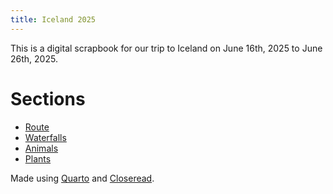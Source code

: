 ```yaml
---
title: Iceland 2025
---
```


This is a digital scrapbook for our trip to Iceland on June 16th, 2025 to June 26th, 2025.

# Sections

- [Route](route.qmd)
- [Waterfalls](waterfalls.qmd)
- [Animals](animals.qmd)
- [Plants](plants.qmd)

Made using [Quarto](https://quarto.org/) and [Closeread](https://closeread.dev/guide/).